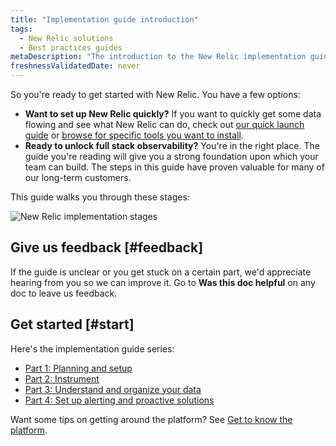 ```yaml
---
title: "Implementation guide introduction"
tags:
  - New Relic solutions
  - Best practices guides 
metaDescription: "The introduction to the New Relic implementation guide."
freshnessValidatedDate: never
---
```



So you're ready to get started with New Relic. You have a few options:

* <DoNotTranslate>**Want to set up New Relic quickly?**</DoNotTranslate> If you want to quickly get some data flowing and see what New Relic can do, check out [our quick launch guide](/docs/new-relic-solutions/get-started/quick-launch-guide) or [browse for specific tools you want to install](https://newrelic.com/instant-observability).
* <DoNotTranslate>**Ready to unlock full stack observability?**</DoNotTranslate> You're in the right place. The guide you're reading will give you a strong foundation upon which your team can build. The steps in this guide have proven valuable for many of our long-term customers.

This guide walks you through these stages: 

<img
  title="New Relic implementation stages"
  alt="New Relic implementation stages"
  src={apmImplementationGuideStages}
/>

## Give us feedback [#feedback]

If the guide is unclear or you get stuck on a certain part, we'd appreciate hearing from you so we can improve it. Go to <DoNotTranslate>**Was this doc helpful**</DoNotTranslate> on any doc to leave us feedback. 

## Get started [#start]

Here's the implementation guide series:  

* [Part 1: Planning and setup](/docs/new-relic-solutions/get-started/implementation-guide-planning-setup)
* [Part 2: Instrument](/docs/new-relic-solutions/get-started/implementation-guide-instrument)
* [Part 3: Understand and organize your data](/docs/new-relic-solutions/get-started/implementation-guide-organize-data)
* [Part 4: Set up alerting and proactive solutions](/docs/new-relic-solutions/get-started/implementation-guide-alerting-proactive-solutions) 

Want some tips on getting around the platform? See [Get to know the platform](/docs/new-relic-solutions/new-relic-one/introduction-new-relic-platform). 
